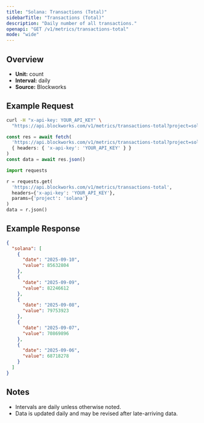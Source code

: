 ```yaml
---
title: "Solana: Transactions (Total)"
sidebarTitle: "Transactions (Total)"
description: "Daily number of all transactions."
openapi: "GET /v1/metrics/transactions-total"
mode: "wide"
---
```


## Overview

- **Unit:** count
- **Interval:** daily
- **Source:** Blockworks

## Example Request

<CodeGroup>

```bash cURL
curl -H "x-api-key: YOUR_API_KEY" \
  "https://api.blockworks.com/v1/metrics/transactions-total?project=solana"
```

```typescript TypeScript
const res = await fetch(
  'https://api.blockworks.com/v1/metrics/transactions-total?project=solana',
  { headers: { 'x-api-key': 'YOUR_API_KEY' } }
)
const data = await res.json()
```

```python Python
import requests

r = requests.get(
  'https://api.blockworks.com/v1/metrics/transactions-total',
  headers={'x-api-key': 'YOUR_API_KEY'},
  params={'project': 'solana'}
)
data = r.json()
```

</CodeGroup>

## Example Response

```json
{
  "solana": [
    {
      "date": "2025-09-10",
      "value": 85632804
    },
    {
      "date": "2025-09-09",
      "value": 82246612
    },
    {
      "date": "2025-09-08",
      "value": 79753923
    },
    {
      "date": "2025-09-07",
      "value": 70869896
    },
    {
      "date": "2025-09-06",
      "value": 68718278
    }
  ]
}
```

## Notes
- Intervals are daily unless otherwise noted.
- Data is updated daily and may be revised after late-arriving data.